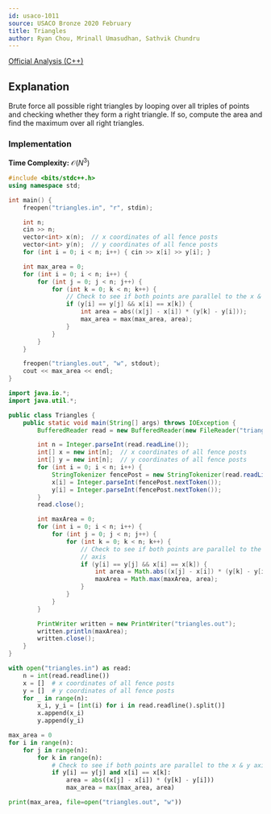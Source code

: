 ```yaml
---
id: usaco-1011
source: USACO Bronze 2020 February
title: Triangles
author: Ryan Chou, Mrinall Umasudhan, Sathvik Chundru
---
```


[Official Analysis (C++)](http://www.usaco.org/current/data/sol_triangles_bronze_feb20.html)

## Explanation

Brute force all possible right triangles by looping over all triples of points
and checking whether they form a right triangle. If so, compute the area and
find the maximum over all right triangles.

### Implementation

**Time Complexity:** $\mathcal{O}(N^3)$

<LanguageSection>
<CPPSection>

```cpp
#include <bits/stdc++.h>
using namespace std;

int main() {
	freopen("triangles.in", "r", stdin);

	int n;
	cin >> n;
	vector<int> x(n);  // x coordinates of all fence posts
	vector<int> y(n);  // y coordinates of all fence posts
	for (int i = 0; i < n; i++) { cin >> x[i] >> y[i]; }

	int max_area = 0;
	for (int i = 0; i < n; i++) {
		for (int j = 0; j < n; j++) {
			for (int k = 0; k < n; k++) {
				// Check to see if both points are parallel to the x & y axis
				if (y[i] == y[j] && x[i] == x[k]) {
					int area = abs((x[j] - x[i]) * (y[k] - y[i]));
					max_area = max(max_area, area);
				}
			}
		}
	}

	freopen("triangles.out", "w", stdout);
	cout << max_area << endl;
}
```

</CPPSection>
<JavaSection>

```java
import java.io.*;
import java.util.*;

public class Triangles {
	public static void main(String[] args) throws IOException {
		BufferedReader read = new BufferedReader(new FileReader("triangles.in"));

		int n = Integer.parseInt(read.readLine());
		int[] x = new int[n];  // x coordinates of all fence posts
		int[] y = new int[n];  // y coordinates of all fence posts
		for (int i = 0; i < n; i++) {
			StringTokenizer fencePost = new StringTokenizer(read.readLine());
			x[i] = Integer.parseInt(fencePost.nextToken());
			y[i] = Integer.parseInt(fencePost.nextToken());
		}
		read.close();

		int maxArea = 0;
		for (int i = 0; i < n; i++) {
			for (int j = 0; j < n; j++) {
				for (int k = 0; k < n; k++) {
					// Check to see if both points are parallel to the x & y
					// axis
					if (y[i] == y[j] && x[i] == x[k]) {
						int area = Math.abs((x[j] - x[i]) * (y[k] - y[i]));
						maxArea = Math.max(maxArea, area);
					}
				}
			}
		}

		PrintWriter written = new PrintWriter("triangles.out");
		written.println(maxArea);
		written.close();
	}
}
```

</JavaSection>
<PySection>

```py
with open("triangles.in") as read:
	n = int(read.readline())
	x = []  # x coordinates of all fence posts
	y = []  # y coordinates of all fence posts
	for _ in range(n):
		x_i, y_i = [int(i) for i in read.readline().split()]
		x.append(x_i)
		y.append(y_i)

max_area = 0
for i in range(n):
	for j in range(n):
		for k in range(n):
			# Check to see if both points are parallel to the x & y axis
			if y[i] == y[j] and x[i] == x[k]:
				area = abs((x[j] - x[i]) * (y[k] - y[i]))
				max_area = max(max_area, area)

print(max_area, file=open("triangles.out", "w"))
```

</PySection>
</LanguageSection>
